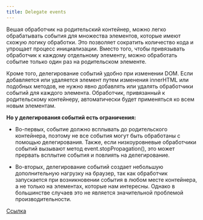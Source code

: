 ```yaml
---
title: Delegate events
---
```


Вешая обработчик на родительский контейнер, можно легко обрабатывать события для множества элементов, которые имеют схожую логику обработки. Это позволяет сократить количество кода и упрощает процесс инициализации. Вместо того, чтобы привязывать обработчик к каждому отдельному элементу, можно обработать событие только один раз на родительском элементе.

Кроме того, делегирование событий удобно при изменении DOM. Если добавляется или удаляется элемент путем изменения innerHTML или подобных методов, не нужно явно добавлять или удалять обработчики событий для каждого элемента. Обработчик, привязанный к родительскому контейнеру, автоматически будет применяться ко всем новым элементам.

**Но у делегирования событий есть ограничения:**

- Во-первых, событие должно всплывать до родительского контейнера, поэтому не все события могут быть обработаны с помощью делегирования. Также, если низкоуровневые обработчики событий вызывают метод event.stopPropagation(), это может прервать всплытие события и повлиять на делегирование.

- Во-вторых, делегирование событий создает небольшую дополнительную нагрузку на браузер, так как обработчик запускается при возникновении события в любом месте контейнера, а не только на элементах, которые нам интересны. Однако в большинстве случаев это не является значительной проблемой производительности.

[Ссылка](https://learn.javascript.ru/bubbling-and-capturing)
